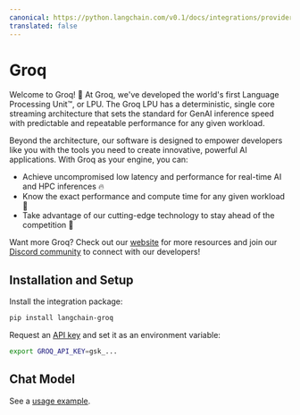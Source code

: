 ```yaml
---
canonical: https://python.langchain.com/v0.1/docs/integrations/providers/groq
translated: false
---
```


# Groq

Welcome to Groq! 🚀 At Groq, we've developed the world's first Language Processing Unit™, or LPU. The Groq LPU has a deterministic, single core streaming architecture that sets the standard for GenAI inference speed with predictable and repeatable performance for any given workload.

Beyond the architecture, our software is designed to empower developers like you with the tools you need to create innovative, powerful AI applications. With Groq as your engine, you can:

* Achieve uncompromised low latency and performance for real-time AI and HPC inferences 🔥
* Know the exact performance and compute time for any given workload 🔮
* Take advantage of our cutting-edge technology to stay ahead of the competition 💪

Want more Groq? Check out our [website](https://groq.com) for more resources and join our [Discord community](https://discord.gg/JvNsBDKeCG) to connect with our developers!

## Installation and Setup

Install the integration package:

```bash
pip install langchain-groq
```

Request an [API key](https://wow.groq.com) and set it as an environment variable:

```bash
export GROQ_API_KEY=gsk_...
```

## Chat Model

See a [usage example](/docs/integrations/chat/groq).